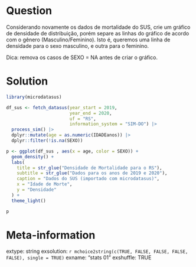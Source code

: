 ```r

```

Question
========

Considerando novamente os dados de mortalidade do SUS, crie um gráfico de densidade de distribuição, porém separe as linhas do gráfico de acordo com o gênero (Masculino/Feminino). Isto é, queremos uma linha de densidade para o sexo masculino, e outra para o feminino.

Dica: remova os casos de SEXO = NA antes de criar o gráfico.

Solution
================

```r
library(microdatasus) 

df_sus <- fetch_datasus(year_start = 2019, 
                        year_end = 2020, 
                        uf = "RS", 
                        information_system = "SIM-DO") |>
  process_sim() |>
  dplyr::mutate(age = as.numeric(IDADEanos)) |>
  dplyr::filter(!is.na(SEXO))

p <- ggplot(df_sus , aes(x = age, color = SEXO)) + 
  geom_density() + 
  labs(
    title = str_glue("Densidade de Mortalidade para o RS"),
    subtitle = str_glue("Dados para os anos de 2019 e 2020"),
    caption = "Dados do SUS (importado com microdatasus)",
    x = "Idade de Morte",
    y = "Densidade"
  ) + 
  theme_light()

p
```



Meta-information
================
extype: string
exsolution: `r mchoice2string(c(TRUE, FALSE, FALSE, FALSE, FALSE), single = TRUE)`
exname: "stats 01"
exshuffle: TRUE

